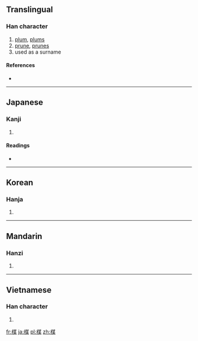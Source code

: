 {{also|梅}}
==Translingual==

===Han character===
{{Han char|rn=75|rad=木|as=09|sn=13|four=|canj=木廿一木 (DTMD)}}

# [[plum]], [[plums]]
# [[prune]], [[prunes]]
# used as a surname

====References====
* {{Han ref|kx=0541.150|dkj=15178|dj=0929.050|hdz=21243.020|uh=6973|ud=26995}}

----

==Japanese==

===Kanji===
{{ja-kanji|grade=|rs=木09}}

# {{defn|Japanese|sort=木09}}

====Readings====
* {{ja-readings|on=[[ばい]] (bai)|kun=[[うめ]] (ume)}}

----

==Korean==

===Hanja===
{{ko-hanja|hangeul=매|eumhun=|rv=mae|mr=mae|y=may}}

# {{defn|Korean|sort=木09}}

----

==Mandarin==

===Hanzi===
{{cmn-hanzi|pin=[[méi]] ([[mei2]])|wg=mei<sup>2</sup>}}

# {{defn|Mandarin|sort=木09}}

----

==Vietnamese==

===Han character===
{{vi-hantu|[[mõ]], [[mai]]|rs=木09}}

# {{defn|Vietnamese|sort=木09}}

[[fr:楳]]
[[ja:楳]]
[[pl:楳]]
[[zh:楳]]
